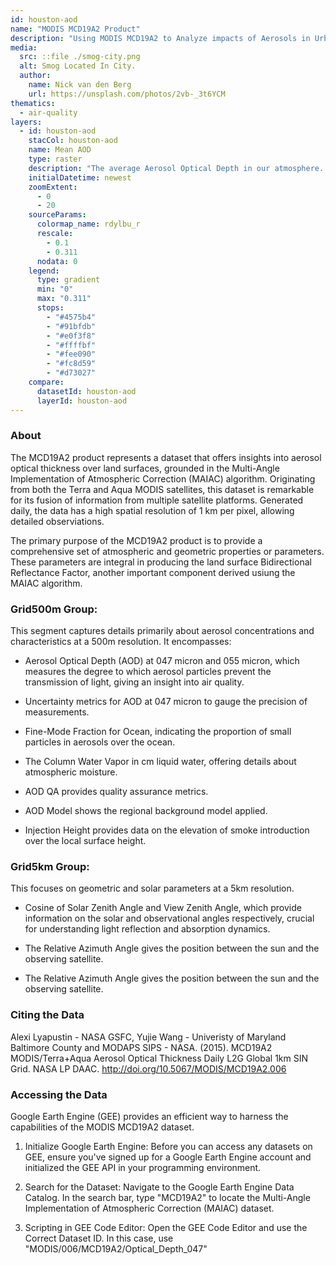 ```yaml
---
id: houston-aod
name: "MODIS MCD19A2 Product"
description: "Using MODIS MCD19A2 to Analyze impacts of Aerosols in Urban Areas"
media:
  src: ::file ./smog-city.png
  alt: Smog Located In City.
  author:
    name: Nick van den Berg
    url: https://unsplash.com/photos/2vb-_3t6YCM
thematics:
  - air-quality
layers:
  - id: houston-aod
    stacCol: houston-aod
    name: Mean AOD
    type: raster
    description: "The average Aerosol Optical Depth in our atmosphere. Note that these are unitless values."
    initialDatetime: newest
    zoomExtent:
      - 0
      - 20
    sourceParams:
      colormap_name: rdylbu_r
      rescale:
        - 0.1
        - 0.311
      nodata: 0
    legend:
      type: gradient
      min: "0"
      max: "0.311"
      stops:
        - "#4575b4"
        - "#91bfdb"
        - "#e0f3f8"
        - "#ffffbf"
        - "#fee090"
        - "#fc8d59"
        - "#d73027"
    compare:
      datasetId: houston-aod
      layerId: houston-aod
---
```


<Block>
  <Prose>

  ### About 

  The MCD19A2 product represents a dataset that offers insights into aerosol optical thickness over land surfaces, grounded in the Multi-Angle Implementation of Atmospheric Correction (MAIAC) algorithm. Originating from both the Terra and Aqua MODIS satellites, this dataset is remarkable for its fusion of information from multiple satellite platforms. Generated daily, the data has a high spatial resolution of 1 km per pixel, allowing detailed observiations.

  The primary purpose of the MCD19A2 product is to provide a comprehensive set of atmospheric and geometric properties or parameters. These parameters are integral in producing the land surface Bidirectional Reflectance Factor, another important component derived usiung the MAIAC algorithm.

  ### Grid500m Group:

  This segment captures details primarily about aerosol concentrations and characteristics at a 500m resolution. It encompasses:
  * Aerosol Optical Depth (AOD) at 047 micron and 055 micron, which measures the degree to which aerosol particles prevent the transmission of light, giving an insight into air quality.

  * Uncertainty metrics for AOD at 047 micron to gauge the precision of measurements.

  * Fine-Mode Fraction for Ocean, indicating the proportion of small particles in aerosols over the ocean.

  * The Column Water Vapor in cm liquid water, offering details about atmospheric moisture.

  * AOD QA provides quality assurance metrics.

  * AOD Model shows the regional background model applied.

  * Injection Height provides data on the elevation of smoke introduction over the local surface height.

  ### Grid5km Group:

  This focuses on geometric and solar parameters at a 5km resolution.

  * Cosine of Solar Zenith Angle and View Zenith Angle, which provide information on the solar and observational angles respectively, crucial for understanding light reflection and absorption dynamics.

  * The Relative Azimuth Angle gives the position between the sun and the observing satellite.

  * The Relative Azimuth Angle gives the position between the sun and the observing satellite.

  ### Citing the Data

  Alexi Lyapustin - NASA GSFC, Yujie Wang - Univeristy of Maryland Baltimore County and MODAPS SIPS - NASA. (2015). MCD19A2 MODIS/Terra+Aqua Aerosol Optical Thickness Daily L2G Global 1km SIN Grid. NASA LP DAAC. http://doi.org/10.5067/MODIS/MCD19A2.006

  ### Accessing the Data

  Google Earth Engine (GEE) provides an efficient way to harness the capabilities of the MODIS MCD19A2 dataset.

  1. Initialize Google Earth Engine: Before you can access any datasets on GEE, ensure you've signed up for a Google Earth Engine account and initialized the GEE API in your programming environment.

  2. Search for the Dataset: Navigate to the Google Earth Engine Data Catalog. In the search bar, type "MCD19A2" to locate the Multi-Angle Implementation of Atmospheric Correction (MAIAC) dataset.

  4. Scripting in GEE Code Editor: Open the GEE Code Editor and use the Correct Dataset ID. In this case, use "MODIS/006/MCD19A2/Optical_Depth_047"

  </Prose>
</Block>


